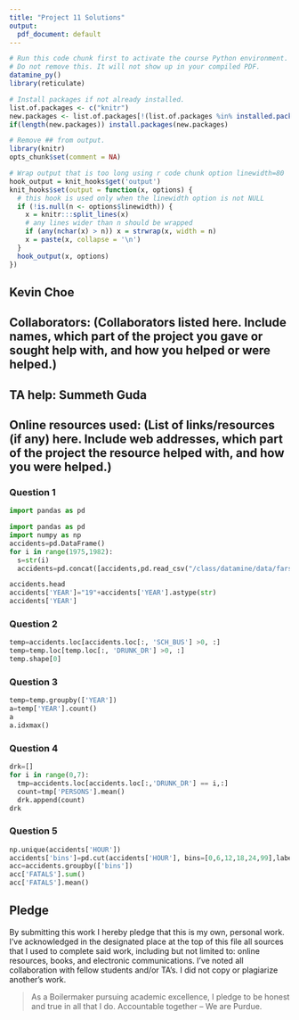 ```yaml
---
title: "Project 11 Solutions"
output:
  pdf_document: default
---
```


```r
# Run this code chunk first to activate the course Python environment.
# Do not remove this. It will not show up in your compiled PDF.
datamine_py()
library(reticulate)

# Install packages if not already installed.
list.of.packages <- c("knitr")
new.packages <- list.of.packages[!(list.of.packages %in% installed.packages()[,"Package"])]
if(length(new.packages)) install.packages(new.packages)

# Remove ## from output.
library(knitr)
opts_chunk$set(comment = NA)

# Wrap output that is too long using r code chunk option linewidth=80
hook_output = knit_hooks$get('output')
knit_hooks$set(output = function(x, options) {
  # this hook is used only when the linewidth option is not NULL
  if (!is.null(n <- options$linewidth)) {
    x = knitr:::split_lines(x)
    # any lines wider than n should be wrapped
    if (any(nchar(x) > n)) x = strwrap(x, width = n)
    x = paste(x, collapse = '\n')
  }
  hook_output(x, options)
})
```

## Kevin Choe

## Collaborators: (Collaborators listed here. Include names, which part of the project you gave or sought help with, and how you helped or were helped.)
## TA help: Summeth Guda
## Online resources used: (List of links/resources (if any) here. Include web addresses, which part of the project the resource helped with, and how you were helped.)

### Question 1

```python
import pandas as pd
```

```python
import pandas as pd
import numpy as np
accidents=pd.DataFrame()
for i in range(1975,1982):
  s=str(i)
  accidents=pd.concat([accidents,pd.read_csv("/class/datamine/data/fars/"+s+"/ACCIDENT.CSV")])

accidents.head
accidents['YEAR']="19"+accidents['YEAR'].astype(str)
accidents['YEAR']
```

### Question 2

```python
temp=accidents.loc[accidents.loc[:, 'SCH_BUS'] >0, :]
temp=temp.loc[temp.loc[:, 'DRUNK_DR'] >0, :]
temp.shape[0]
```

### Question 3

```python
temp=temp.groupby(['YEAR'])
a=temp['YEAR'].count()
a
a.idxmax()
```

### Question 4

```python
drk=[]
for i in range(0,7):
  tmp=accidents.loc[accidents.loc[:,'DRUNK_DR'] == i,:]
  count=tmp['PERSONS'].mean()
  drk.append(count)
drk
```

### Question 5

```python
np.unique(accidents['HOUR'])
accidents['bins']=pd.cut(accidents['HOUR'], bins=[0,6,12,18,24,99],labels=[1,2,3,4,5],include_lowest=True,right=False,duplicates='drop')
acc=accidents.groupby(['bins'])
acc['FATALS'].sum()
acc['FATALS'].mean()
```
## Pledge

By submitting this work I hereby pledge that this is my own, personal work. I've acknowledged in the designated place at the top of this file all sources that I used to complete said work, including but not limited to: online resources, books, and electronic communications. I've noted all collaboration with fellow students and/or TA's. I did not copy or plagiarize another's work.

> As a Boilermaker pursuing academic excellence, I pledge to be honest and true in all that I do. Accountable together – We are Purdue.
